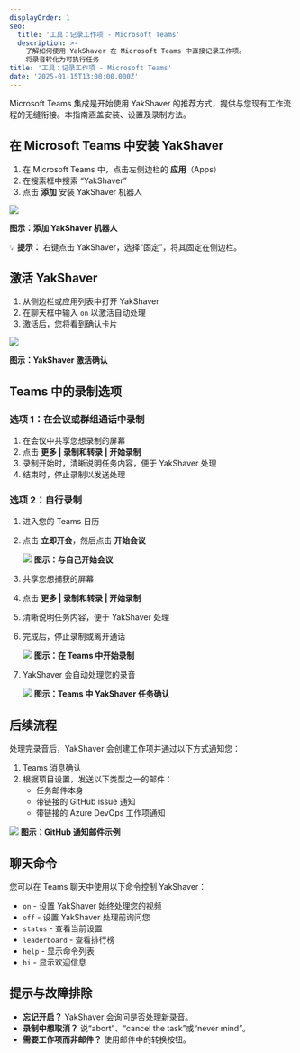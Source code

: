 ```yaml
---
displayOrder: 1
seo:
  title: '工具：记录工作项 - Microsoft Teams'
  description: >-
    了解如何使用 YakShaver 在 Microsoft Teams 中直接记录工作项。
    将录音转化为可执行任务
title: '工具：记录工作项 - Microsoft Teams'
date: '2025-01-15T13:00:00.000Z'
---
```


Microsoft Teams 集成是开始使用 YakShaver 的推荐方式，提供与您现有工作流程的无缝衔接。本指南涵盖安装、设置及录制方法。

## 在 Microsoft Teams 中安装 YakShaver

1. 在 Microsoft Teams 中，点击左侧边栏的 **应用**（Apps）
2. 在搜索框中搜索 “YakShaver”
3. 点击 **添加** 安装 YakShaver 机器人

![](/adding-bot.png)

**图示：添加 YakShaver 机器人**

💡 **提示：** 右键点击 YakShaver，选择“固定”，将其固定在侧边栏。

## 激活 YakShaver

1. 从侧边栏或应用列表中打开 YakShaver
2. 在聊天框中输入 `on` 以激活自动处理
3. 激活后，您将看到确认卡片

![](/turn-on-card.png)

**图示：YakShaver 激活确认**

## Teams 中的录制选项

### 选项 1：在会议或群组通话中录制

1. 在会议中共享您想录制的屏幕
2. 点击 **更多 | 录制和转录 | 开始录制**
3. 录制开始时，清晰说明任务内容，便于 YakShaver 处理
4. 结束时，停止录制以发送处理

### 选项 2：自行录制

1. 进入您的 Teams 日历
2. 点击 **立即开会**，然后点击 **开始会议**

   ![](/YakShaver/Blogs/meeting-with-yourself.png)
   **图示：与自己开始会议**
3. 共享您想捕获的屏幕
4. 点击 **更多 | 录制和转录 | 开始录制**
5. 清晰说明任务内容，便于 YakShaver 处理
6. 完成后，停止录制或离开通话

   ![](/YakShaver/Blogs/start-recording.png)
   **图示：在 Teams 中开始录制**
7. YakShaver 会自动处理您的录音

   ![](/YakShaver/yakshaver-is-done.png)
   **图示：Teams 中 YakShaver 任务确认**

## 后续流程

处理完录音后，YakShaver 会创建工作项并通过以下方式通知您：

1. Teams 消息确认
2. 根据项目设置，发送以下类型之一的邮件：
   * 任务邮件本身
   * 带链接的 GitHub issue 通知
   * 带链接的 Azure DevOps 工作项通知

![](/YakShaver/yakshaver-github-email.png)
**图示：GitHub 通知邮件示例**

## 聊天命令

您可以在 Teams 聊天中使用以下命令控制 YakShaver：

* `on` - 设置 YakShaver 始终处理您的视频
* `off` - 设置 YakShaver 处理前询问您
* `status` - 查看当前设置
* `leaderboard` - 查看排行榜
* `help` - 显示命令列表
* `hi` - 显示欢迎信息

## 提示与故障排除

* **忘记开启？** YakShaver 会询问是否处理新录音。
* **录制中想取消？** 说“abort”、“cancel the task”或“never mind”。
* **需要工作项而非邮件？** 使用邮件中的转换按钮。